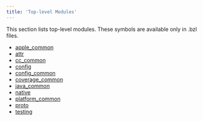 ```yaml
---
title: 'Top-level Modules'
---
```



This section lists top-level modules. These symbols are available only in .bzl files.

- [apple\_common](/rules/lib/toplevel/apple_common)
- [attr](/rules/lib/toplevel/attr)
- [cc\_common](/rules/lib/toplevel/cc_common)
- [config](/rules/lib/toplevel/config)
- [config\_common](/rules/lib/toplevel/config_common)
- [coverage\_common](/rules/lib/toplevel/coverage_common)
- [java\_common](/rules/lib/toplevel/java_common)
- [native](/rules/lib/toplevel/native)
- [platform\_common](/rules/lib/toplevel/platform_common)
- [proto](/rules/lib/toplevel/proto)
- [testing](/rules/lib/toplevel/testing)
